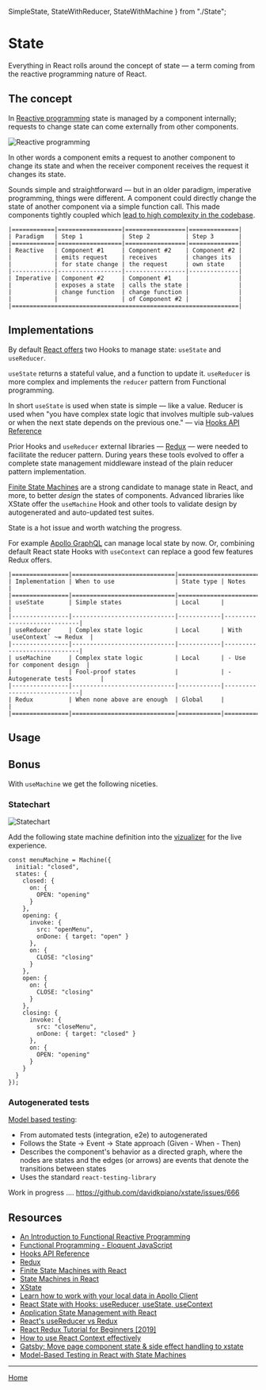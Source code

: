 
  SimpleState,
  StateWithReducer,
  StateWithMachine
} from "./State";

<Meta title="State" component={State} />

# State

Everything in React rolls around the concept of state &mdash; a term coming from the reactive programming nature of React.

## The concept

In [Reactive programming](https://blog.danlew.net/2017/07/27/an-introduction-to-functional-reactive-programming/) state is managed by a component internally; requests to change state can come externally from other components.

![Reactive programming](/slide04-thumb.png)

In other words a component emits a request to another component to change its state and when the receiver component receives the request it changes its state.

Sounds simple and straightforward &mdash; but in an older paradigm, imperative programming, things were different. A component could directly change the state of another component via a simple function call. This made components tightly coupled which [lead to high complexity in the codebase](https://eloquentjavascript.net/1st_edition/chapter6.html).

```
|============|==================|=================|==============|
| Paradigm   | Step 1           | Step 2          | Step 3       |
|============|==================|=================|==============|
| Reactive   | Component #1     | Component #2    | Component #2 |
|            | emits request    | receives        | changes its  |
|            | for state change | the request     | own state    |
|------------|------------------|-----------------|--------------|
| Imperative | Component #2     | Component #1    |              |
|            | exposes a state  | calls the state |              |
|            | change function  | change function |              |
|            |                  | of Component #2 |              |
|================================================================|
```

## Implementations

By default [React offers](https://reactjs.org/docs/hooks-reference.html) two Hooks to manage state: `useState` and `useReducer`.

`useState` returns a stateful value, and a function to update it. `useReducer` is more complex and implements the `reducer` pattern from Functional programming.

In short `useState` is used when state is simple &mdash; like a value. Reducer is used when "you have complex state logic that involves multiple sub-values or when the next state depends on the previous one." &mdash; via [Hooks API Reference](https://reactjs.org/docs/hooks-reference.html)

Prior Hooks and `useReducer` external libraries &mdash; [Redux](https://redux.js.org/) &mdash; were needed to facilitate the reducer pattern. During years these tools evolved to offer a complete state management middleware instead of the plain reducer pattern implementation.

[Finite State Machines](https://css-tricks.com/finite-state-machines-with-react/) are a strong candidate to manage state in React, and more, to better _design_ the states of components. Advanced libraries like XState offer the `useMachine` Hook and other tools to validate design by autogenerated and auto-updated test suites.

State is a hot issue and worth watching the progress.

For example [Apollo GraphQL](https://www.apollographql.com/docs/react/essentials/local-state/) can manage local state by now. Or, combining default React state Hooks with `useContext` can replace a good few features Redux offers.

```
|================|=============================|===========================================
| Implementation | When to use                 | State type | Notes                       |
|================|=============================|===========================================
| useState       | Simple states               | Local      |                             |
|----------------|-----------------------------|------------|-----------------------------|
| useReducer     | Complex state logic         | Local      | With `useContext` ~= Redux  |
|----------------|-----------------------------|------------|-----------------------------|
| useMachine     | Complex state logic         | Local      | - Use for component design  |
|                | Fool-proof states           |            | - Autogenerate tests        |
|----------------|-----------------------------|------------|-----------------------------|
| Redux          | When none above are enough  | Global     |                             |
|================|=============================|============|=============================|
```

## Usage

<Preview>
  <Story name="Simple state with useState">
    <SimpleState />
  </Story>
</Preview>

<Preview>
  <Story name="Sequential state with useReducer">
    <StateWithReducer />
  </Story>
</Preview>

<Preview>
  <Story name="Sequential state with useMachine">
    <StateWithMachine />
  </Story>
</Preview>

## Bonus

With `useMachine` we get the following niceties.

### Statechart

![Statechart](/state-machine-viz.jpg)

Add the following state machine definition into the [vizualizer](https://xstate.js.org/viz/) for the live experience.

```
const menuMachine = Machine({
  initial: "closed",
  states: {
	closed: {
	  on: {
		OPEN: "opening"
	  }
	},
	opening: {
	  invoke: {
		src: "openMenu",
		onDone: { target: "open" }
	  },
	  on: {
		CLOSE: "closing"
	  }
	},
	open: {
	  on: {
		CLOSE: "closing"
	  }
	},
	closing: {
	  invoke: {
		src: "closeMenu",
		onDone: { target: "closed" }
	  },
	  on: {
		OPEN: "opening"
	  }
	}
  }
});
```

### Autogenerated tests

[Model based testing](https://css-tricks.com/model-based-testing-in-react-with-state-machines/):

- From automated tests (integration, e2e) to autogenerated
- Follows the State &rarr; Event &rarr; State approach (Given - When - Then)
- Describes the component's behavior as a directed graph, where the nodes are states and the edges (or arrows) are events that denote the transitions between states
- Uses the standard `react-testing-library`

Work in progress .... https://github.com/davidkpiano/xstate/issues/666

## Resources

- [An Introduction to Functional Reactive Programming](https://blog.danlew.net/2017/07/27/an-introduction-to-functional-reactive-programming/)
- [Functional Programming - Eloquent JavaScript](https://eloquentjavascript.net/1st_edition/chapter6.html)
- [Hooks API Reference](https://reactjs.org/docs/hooks-reference.html)
- [Redux](https://redux.js.org/)
- [Finite State Machines with React](https://css-tricks.com/finite-state-machines-with-react/)
- [State Machines in React](https://gedd.ski/post/state-machines-in-react/)
- [XState](https://xstate.js.org/docs/)
- [Learn how to work with your local data in Apollo Client](https://www.apollographql.com/docs/react/essentials/local-state/)
- [React State with Hooks: useReducer, useState, useContext](https://www.robinwieruch.de/react-state-usereducer-usestate-usecontext/)
- [Application State Management with React](https://kentcdodds.com/blog/application-state-management-with-react)
- [React's useReducer vs Redux](https://www.robinwieruch.de/redux-vs-usereducer/)
- [React Redux Tutorial for Beginners [2019]](https://www.robinwieruch.de/react-redux-tutorial/)
- [How to use React Context effectively](https://kentcdodds.com/blog/how-to-use-react-context-effectively)
- [Gatsby: Move page component state & side effect handling to xstate](https://github.com/gatsbyjs/gatsby/pull/11897)
- [Model-Based Testing in React with State Machines](https://css-tricks.com/model-based-testing-in-react-with-state-machines/)

---

[Home](./?path=/docs/home--page)
